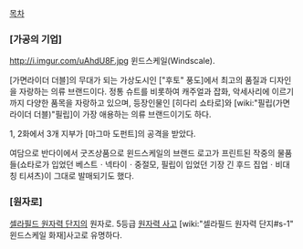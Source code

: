 [[목차]]

=== [가공의 기업] ===
http://i.imgur.com/uAhdU8F.jpg
윈드스케일(Windscale).

[가면라이더 더블]의 무대가 되는 가상도시인 ["후토" 풍도]에서 최고의 품질과 디자인을 자랑하는 의류 브랜드이다.
정통 슈트를 비롯하여 캐주얼과 잡화, 악세사리에 이르기까지 다양한 품목을 자랑하고 있으며, 등장인물인 [히다리 쇼타로]와 [wiki:"필립(가면라이더 더블)"필립]이 가장 애용하는 의류 브랜드이기도 하다.

1, 2화에서 3개 지부가 [마그마 도펀트]의 공격을 받았다.

여담으로 반다이에서 굿즈상품으로 윈드스케일의 브랜드 로고가 프린트된 작중의 물품들(쇼타로가 입었던 베스트ㆍ넥타이ㆍ중절모, 필립이 입었던 기장 긴 후드 집업ㆍ비대칭 티셔츠)이 그대로 발매되기도 했다.

=== [원자로] ===
[[셀라필드 원자력 단지]]의 원자로. 5등급 [[원자력 사고]] [wiki:"셀라필드 원자력 단지#s-1" 윈드스케일 화재]사고로 유명하다.

